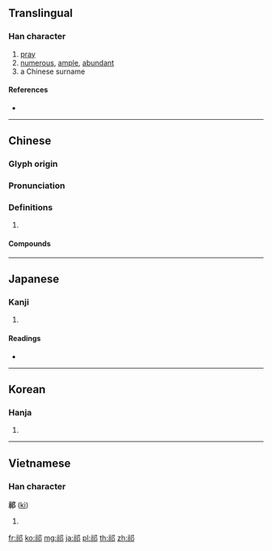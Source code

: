 {{character info/new}}
==Translingual==

===Han character===
{{Han char|rn=113|rad=示|as=03|sn=8|four=37227|canj=IFNL}}

# [[pray]]
# [[numerous]], [[ample]], [[abundant]]
# a Chinese surname

====References====
* {{Han ref|kx=0840.030|dkj=24634|dj=1258.040|hdz=42385.070|uh=7941|ud=31041|bh=AAC2|bd=43714}}

----

==Chinese==
{{zh-forms}}

===Glyph origin===
{{Han etym}}

===Pronunciation===
{{zh-pron
|m=qí
|c=kei4
|mc=y
|oc=y
|cat=
}}

===Definitions===
{{zh-hanzi}}

# {{rfdef|zh}}

====Compounds====
{{zh-der|宋祁|王原祁|盛暑祁寒|祁劇|祁奚之舉|祁奚舉午|祁奚薦仇|祁寒|祁寒暑雨|祁寒溽暑|祁山|祁祁|祁紅|祁連山|祁陽縣}}

----

==Japanese==

===Kanji===
{{ja-kanji|grade=|rs=示03}}

# {{defn|lang=ja|sort=示03}}

====Readings====
* {{ja-readings|on=[[き]] (ki), [[ぎ]] (gi)|kun=[[おおいに]] (ooini), [[さかんに]] (sakanni), [[これ]] (kore)|nanori=}}

----

==Korean==

===Hanja===
{{ko-hanja|hangeul=기|eumhun=|rv=gi|mr=ki|y=ki}}

# {{defn|lang=ko|sort=示03}}

----

==Vietnamese==

===Han character===
'''祁''' ([[kì]])

# {{defn|lang=vi}}

[[fr:祁]]
[[ko:祁]]
[[mg:祁]]
[[ja:祁]]
[[pl:祁]]
[[th:祁]]
[[zh:祁]]
